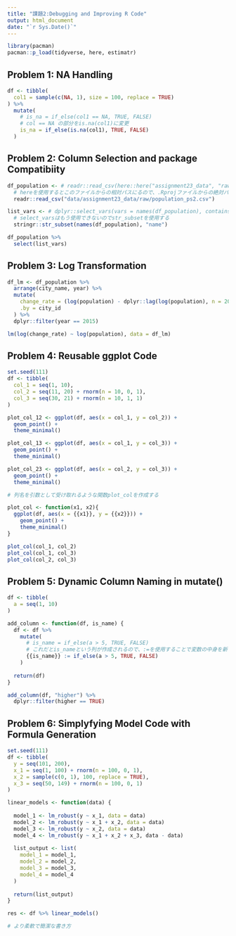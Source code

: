 ```yaml
---
title: "課題2:Debugging and Improving R Code"
output: html_document
date: "`r Sys.Date()`"
---
```


```r

library(pacman)
pacman::p_load(tidyverse, here, estimatr)

```

## Problem 1: NA Handling

```r
df <- tibble(
  col1 = sample(c(NA, 1), size = 100, replace = TRUE)
) %>% 
  mutate(
    # is_na = if_else(col1 == NA, TRUE, FALSE)
    # col == NA の部分をis.na(col1)に変更
    is_na = if_else(is.na(col1), TRUE, FALSE)
  )
```

## Problem 2: Column Selection and package Compatibiity

```r
df_population <- # readr::read_csv(here::here("assignment23_data", "raw", "population_ps2.csv"))
  # hereを使用するとこのファイルからの相対パスにるので、.Rprojファイルからの絶対パスの方が良い
  readr::read_csv("data/assignment23_data/raw/population_ps2.csv")

list_vars <- # dplyr::select_vars(vars = names(df_population), contains("name"))
  # select_varsはもう使用できないのでstr_subsetを使用する
  stringr::str_subset(names(df_population), "name")

df_population %>% 
  select(list_vars)
```

## Problem 3: Log Transformation

```r
df_lm <- df_population %>% 
  arrange(city_name, year) %>% 
  mutate(
    change_rate = (log(population) - dplyr::lag(log(population), n = 20)),
    .by = city_id
  ) %>% 
  dplyr::filter(year == 2015)

lm(log(change_rate) ~ log(population), data = df_lm)
```

## Problem 4: Reusable ggplot Code

```r
set.seed(111)
df <- tibble(
  col_1 = seq(1, 10),
  col_2 = seq(11, 20) + rnorm(n = 10, 0, 1),
  col_3 = seq(30, 21) + rnorm(n = 10, 1, 1)
)

plot_col_12 <- ggplot(df, aes(x = col_1, y = col_2)) +
  geom_point() +
  theme_minimal()

plot_col_13 <- ggplot(df, aes(x = col_1, y = col_3)) +
  geom_point() +
  theme_minimal()

plot_col_23 <- ggplot(df, aes(x = col_2, y = col_3)) +
  geom_point() +
  theme_minimal()

# 列名を引数として受け取れるような関数plot_colを作成する

plot_col <- function(x1, x2){
  ggplot(df, aes(x = {{x1}}, y = {{x2}})) +
    geom_point() +
    theme_minimal()
}

plot_col(col_1, col_2)
plot_col(col_1, col_3)
plot_col(col_2, col_3)
```

## Problem 5: Dynamic Column Naming in mutate()

```r
df <- tibble(
  a = seq(1, 10)
)

add_column <- function(df, is_name) {
  df <- df %>% 
    mutate(
      # is_name = if_else(a > 5, TRUE, FALSE)
      # これだとis_nameという列が作成されるので、:=を使用することで変数の中身を新しい列名とする
      {{is_name}} := if_else(a > 5, TRUE, FALSE)
    )
  
  return(df)
}

add_column(df, "higher") %>% 
  dplyr::filter(higher == TRUE)
```

## Problem 6: Simplyfying Model Code with Formula Generation

```r
set.seed(111)
df <- tibble(
  y = seq(101, 200),
  x_1 = seq(1, 100) + rnorm(n = 100, 0, 1),
  x_2 = sample(c(0, 1), 100, replace = TRUE),
  x_3 = seq(50, 149) + rnorm(n = 100, 0, 1)
)

linear_models <- function(data) {
  
  model_1 <- lm_robust(y ~ x_1, data = data)
  model_2 <- lm_robust(y ~ x_1 + x_2, data = data)
  model_3 <- lm_robust(y ~ x_2, data = data)
  model_4 <- lm_robust(y ~ x_1 + x_2 + x_3, data - data)
  
  list_output <- list(
    model_1 = model_1,
    model_2 = model_2,
    model_3 = model_3,
    model_4 = model_4
  )
  
  return(list_output)
}

res <- df %>% linear_models()

# より柔軟で簡潔な書き方
```


